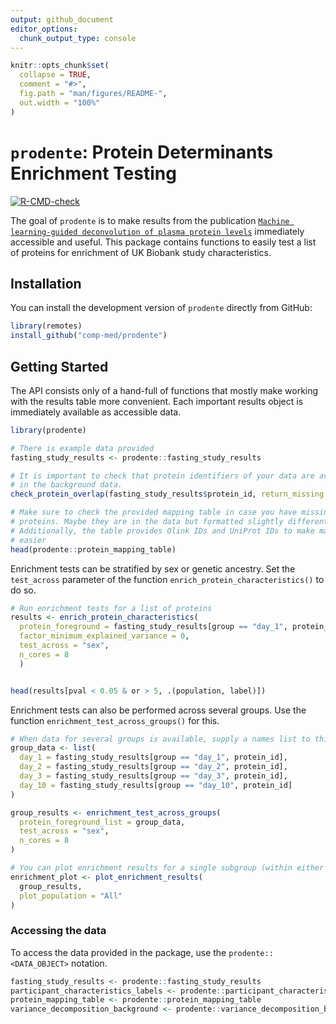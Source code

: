 ```yaml
---
output: github_document
editor_options: 
  chunk_output_type: console
---
```


<!-- README.md is generated from README.Rmd. Please edit that file -->

```r
knitr::opts_chunk$set(
  collapse = TRUE,
  comment = "#>",
  fig.path = "man/figures/README-",
  out.width = "100%"
)
```

# `prodente`: **Pro**tein **D**eterminants **En**richment **Te**sting 

<!-- badges: start -->
[![R-CMD-check](https://github.com/comp-med/r-prodente/actions/workflows/R-CMD-check.yaml/badge.svg)](https://github.com/comp-med/r-prodente/actions/workflows/R-CMD-check.yaml)
<!-- badges: end -->

The goal of `prodente` is to make results from the publication [`Machine
learning-guided deconvolution of plasma protein
levels`](https://doi.org/10.1101/2025.01.09.25320257) immediately accessible and
useful. This package contains functions to easily test a list of proteins for
enrichment of UK Biobank study characteristics.

## Installation

You can install the development version of `prodente` directly from GitHub:

```r
library(remotes)
install_github("comp-med/prodente")
```

## Getting Started

The API consists only of a hand-full of functions that mostly make working with
the results table more convenient. Each important results object is immediately
available as accessible data.

```r
library(prodente)

# There is example data provided
fasting_study_results <- prodente::fasting_study_results

# It is important to check that protein identifiers of your data are available
# in the background data.
check_protein_overlap(fasting_study_results$protein_id, return_missing = TRUE)

# Make sure to check the provided mapping table in case you have missing
# proteins. Maybe they are in the data but formatted slightly differently.
# Additionally, the table provides Olink IDs and UniProt IDs to make matching 
# easier
head(prodente::protein_mapping_table)
```

Enrichment tests can be stratified by sex or genetic ancestry. Set the
`test_across` parameter of the function `enrich_protein_characteristics()` to do
so.

```r
# Run enrichment tests for a list of proteins
results <- enrich_protein_characteristics(
  protein_foreground = fasting_study_results[group == "day_1", protein_id], 
  factor_minimum_explained_variance = 0, 
  test_across = "sex",
  n_cores = 8
  )


head(results[pval < 0.05 & or > 5, .(population, label)])
```

Enrichment tests can also be performed across several groups. Use the function
`enrichment_test_across_groups()` for this.

```r
# When data for several groups is available, supply a names list to this function
group_data <- list(
  day_1 = fasting_study_results[group == "day_1", protein_id],
  day_2 = fasting_study_results[group == "day_2", protein_id],
  day_3 = fasting_study_results[group == "day_3", protein_id],
  day_10 = fasting_study_results[group == "day_10", protein_id]
)

group_results <- enrichment_test_across_groups(
  protein_foreground_list = group_data, 
  test_across = "sex", 
  n_cores = 8
)

# You can plot enrichment results for a single subgroup (within either `sex` or `ancestry`)
enrichment_plot <- plot_enrichment_results(
  group_results,
  plot_population = "All"
)
```

### Accessing the data

To access the data provided in the package, use the `prodente::<DATA_OBJECT>` notation.

```r
fasting_study_results <- prodente::fasting_study_results
participant_characteristics_labels <- prodente::participant_characteristics_labels
protein_mapping_table <- prodente::protein_mapping_table
variance_decomposition_background <- prodente::variance_decomposition_background
```


